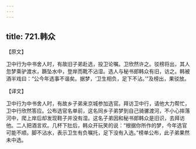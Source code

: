 ```yaml
---
---
---
```

title: 721.韩众
---



【原文】

卫中行为中书舍人时，有故旧子弟赴选，投卫论嘱。卫欣然许之。驳榜将出，其人忽梦乘驴渡水，蹶坠水中，登岸而靴不沾湿。选人与秘书郎韩众有旧，访之。韩被酒半戏曰：“公今年选事不谐矣。据梦，‘卫生相负，足下不沾。’”及榜出，果驳放。

【译文】

卫中行为中书舍人时，有故乡子弟来京城参加选官。拜访卫中行，请他大力帮忙，卫中行欣然答应。公布选官名单前，这名同乡子弟梦到自己骑骡渡河，不小心摔落河中，爬上岸后却发现鞋子并没有湿。这名子弟因和秘书郎韩众是旧识，去拜访他。二人把酒言欢。几杯下肚后，韩众开玩笑的说：“根据你所作的梦，今年选官可能不顺。脚不沾水，表示卫生有负嘱托，足下没有入选。”榜单公布，此子弟果然未中选。